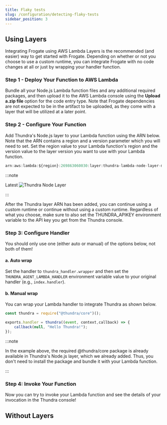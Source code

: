 ```yaml
---
title: Flaky tests
slug: /configuration/detecting-flaky-tests
sidebar_position: 3
---
```


## Using Layers
Integrating Frogate using AWS Lambda Layers is the recommended (and easier) way to get started with Frogate. 
Depending on whether or not you choose to use a custom runtime, you can integrate Frogate with no code changes 
at all or just by wrapping your handler function.

### Step 1 - Deploy Your Function to AWS Lambda
Bundle all your Node.js Lambda function files and any additional required packages, and then upload it to the 
AWS Lambda console using the **Upload a.zip file** option for the code entry type.
Note that Frogate dependencies are not expected to be in the artifact to be uploaded, as they 
come with a layer that will be utilized at a later point.

### Step 2 - Configure Your Function
Add Thundra's Node.js layer to your Lambda function using the ARN below. Note that the ARN contains a region and a 
version parameter which you will need to set. Set the region value to your Lambda function's region and the version 
value to the layer version you want to use with your Lambda function.

```js
arn:aws:lambda:${region}:269863060030:layer:thundra-lambda-node-layer-minified:${version}
```

:::note

Latest  ![Thundra Node Layer](https://img.shields.io/endpoint.svg?url=https://thundra-layer-nodejs-hbxafac868au.runkit.sh) 

:::


After the Thundra layer ARN has been added, you can continue using a custom runtime or continue without using a
custom runtime. Regardless of what you choose, make sure to also set the THUNDRA_APIKEY environment variable to 
the API key you get from the Thundra console.

### Step 3: Configure Handler
You should only use one (either auto or manual) of the options below, not both of them!

#### a. Auto wrap
Set the handler to ```thundra_handler.wrapper``` and then set the ```THUNDRA_AGENT_LAMBDA_HANDLER``` environment variable 
value to your original handler (e.g., ```index.handler```).

#### b. Manual wrap
You can wrap your Lambda handler to integrate Thundra as shown below.

```jsx title="index.js"
const thundra = require("@thundra/core")();

exports.handler = thundra((event, context,callback) => {
    callback(null, "Hello Thundra!");
});
```

:::note

In the example above, the required @thundra/core package is already available in Thundra's Node.js layer, which we already added. Thus, you don't need to install the package and bundle it with your Lambda function.

:::

### Step 4: Invoke Your Function

Now you can try to invoke your Lambda function and see the details of your invocation in the Thundra console!


## Without Layers